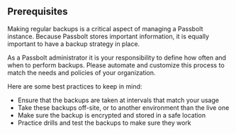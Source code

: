 ## Prerequisites

Making regular backups is a critical aspect of managing a Passbolt instance. Because Passbolt stores important information, it is equally important to have a backup strategy in place.

As a Passbolt administrator it is your responsibility to define how often and when to perform backups. Please automate and customize this process to match the needs and policies of your organization.

Here are some best practices to keep in mind:

* Ensure that the backups are taken at intervals that match your usage
* Take these backups off-site, or to another environment than the live one
* Make sure the backup is encrypted and stored in a safe location
* Practice drills and test the backups to make sure they work
